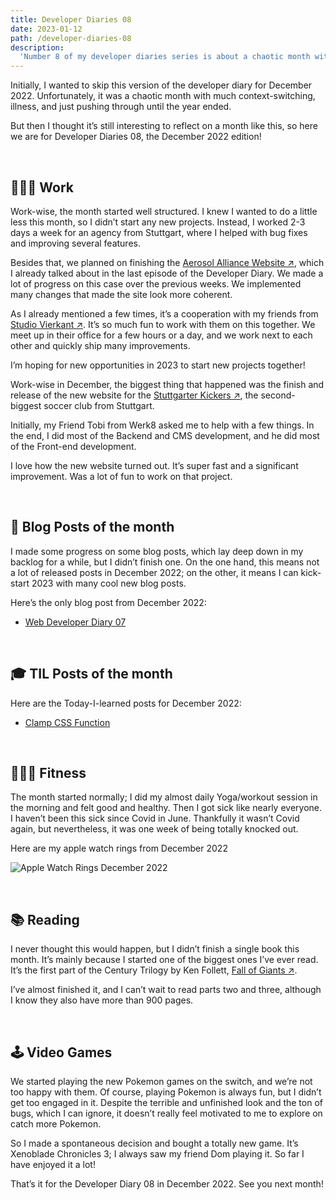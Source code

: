 ```yaml
---
title: Developer Diaries 08
date: 2023-01-12
path: /developer-diaries-08
description:
  'Number 8 of my developer diaries series is about a chaotic month with the release of one of the biggest projects, context-switching and illness'
---
```


Initially, I wanted to skip this version of the developer diary for December 2022. Unfortunately, it was a chaotic month with much context-switching, illness, and just pushing through until the year ended.

But then I thought it’s still interesting to reflect on a month like this, so here we are for Developer Diaries 08, the December 2022 edition!

<br />

## 👨🏻‍💻 Work

Work-wise, the month started well structured. I knew I wanted to do a little less this month, so I didn’t start any new projects. Instead, I worked 2-3 days a week for an agency from Stuttgart, where I helped with bug fixes and improving several features.

Besides that, we planned on finishing the <a href="https://aerosolalliance.com/" target="_blank">Aerosol Alliance Website &#8599;</a>, which I already talked about in the last episode of the Developer Diary. We made a lot of progress on this case over the previous weeks. We implemented many changes that made the site look more coherent.

As I already mentioned a few times, it’s a cooperation with my friends from <a href="https://studiovierkant.de/" target="_blank">Studio Vierkant &#8599;</a>. It’s so much fun to work with them on this together. We meet up in their office for a few hours or a day, and we work next to each other and quickly ship many improvements.

I’m hoping for new opportunities in 2023 to start new projects together!

Work-wise in December, the biggest thing that happened was the finish and release of the new website for the <a href="https://www.stuttgarter-kickers.de/" target="_blank">Stuttgarter Kickers &#8599;</a>, the second-biggest soccer club from Stuttgart.

Initially, my Friend Tobi from Werk8 asked me to help with a few things. In the end, I did most of the Backend and CMS development, and he did most of the Front-end development.

I love how the new website turned out. It’s super fast and a significant improvement. Was a lot of fun to work on that project.

<br />

## 📝 Blog Posts of the month

I made some progress on some blog posts, which lay deep down in my backlog for a while, but I didn’t finish one. On the one hand, this means not a lot of released posts in December 2022; on the other, it means I can kick-start 2023 with many cool new blog posts.

Here’s the only blog post from December 2022:

- [Web Developer Diary 07](/blog/developer-diaries-07/)

<br />

## 🎓 TIL Posts of the month

Here are the Today-I-learned posts for December 2022:

- [Clamp CSS Function](/today-i-learned/clamp-css-function/)

<br />

## 🏋🏻‍♀️ Fitness

The month started normally; I did my almost daily Yoga/workout session in the morning and felt good and healthy. Then I got sick like nearly everyone. I haven’t been this sick since Covid in June. Thankfully it wasn’t Covid again, but nevertheless, it was one week of being totally knocked out.

Here are my apple watch rings from December 2022

![Apple Watch Rings December 2022](../images/apple-watch-rings-december-2022.webp)

<br />

## 📚 Reading

I never thought this would happen, but I didn’t finish a single book this month. It’s mainly because I started one of the biggest ones I’ve ever read. It’s the first part of the Century Trilogy by Ken Follett, <a href="https://www.goodreads.com/book/show/7315573-fall-of-giants" target="_blank">Fall of Giants &#8599;</a>. 

I’ve almost finished it, and I can’t wait to read parts two and three, although I know they also have more than 900 pages.

<br />

## 🕹 Video Games

We started playing the new Pokemon games on the switch, and we’re not too happy with them. Of course, playing Pokemon is always fun, but I didn’t get too engaged in it. Despite the terrible and unfinished look and the ton of bugs, which I can ignore, it doesn’t really feel motivated to me to explore on catch more Pokemon.

So I made a spontaneous decision and bought a totally new game. It’s Xenoblade Chronicles 3; I always saw my friend Dom playing it. So far I have enjoyed it a lot!

That’s it for the Developer Diary 08 in December 2022. See you next month!